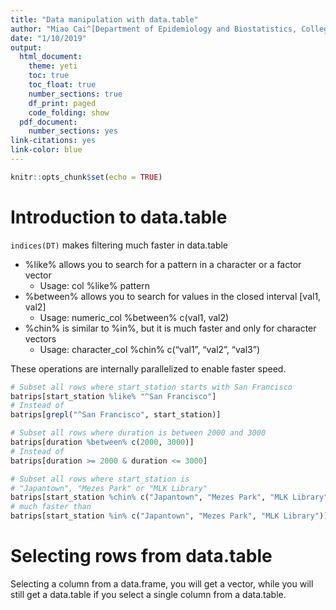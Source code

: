 ```yaml
---
title: "Data manipulation with data.table"
author: "Miao Cai^[Department of Epidemiology and Biostatistics, College for Public Health and Social Justice, Saint Louis University. Email: [miao.cai@slu.edu](miao.cai@slu.edu)]"
date: "1/10/2019"
output:
  html_document:
    theme: yeti
    toc: true
    toc_float: true
    number_sections: true
    df_print: paged
    code_folding: show
  pdf_document:
    number_sections: yes
link-citations: yes
link-color: blue
---
```


```r
knitr::opts_chunk$set(echo = TRUE)
```

# Introduction to data.table

`indices(DT)` makes filtering much faster in data.table

- %like% allows you to search for a pattern in a character or a factor vector
  - Usage: col %like% pattern
- %between% allows you to search for values in the closed interval [val1, val2]
  - Usage: numeric_col %between% c(val1, val2)
- %chin% is similar to %in%, but it is much faster and only for character vectors
  - Usage: character_col %chin% c("val1", "val2", "val3")

These operations are internally parallelized to enable faster speed.

```r
# Subset all rows where start_station starts with San Francisco
batrips[start_station %like% "^San Francisco"]
# Instead of 
batrips[grepl("^San Francisco", start_station)]

# Subset all rows where duration is between 2000 and 3000
batrips[duration %between% c(2000, 3000)]
# Instead of 
batrips[duration >= 2000 & duration <= 3000]

# Subset all rows where start_station is 
# "Japantown", "Mezes Park" or "MLK Library"
batrips[start_station %chin% c("Japantown", "Mezes Park", "MLK Library")]
# much faster than
batrips[start_station %in% c("Japantown", "Mezes Park", "MLK Library")]
```


# Selecting rows from data.table

Selecting a column from a data.frame, you will get a vector, while you will still get a data.table if you select a single column from a data.table.



















